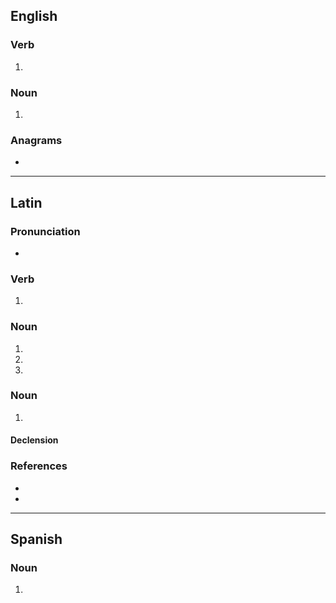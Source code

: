 ==English==

===Verb===
{{head|en|verb form}}

# {{en-third-person singular of|torque}}

===Noun===
{{head|en|noun form}}

# {{plural of|en|torque}}

===Anagrams===
* {{anagrams|en|a=eoqrstu|questor|quoters|roquets}}

----

==Latin==

===Pronunciation===
* {{la-IPA|torquēs}}

===Verb===
{{la-verb-form|torquēs}}

# {{inflection of|la|torqueō||2|s|pres|actv|indc}}

===Noun===
{{la-noun-form|torquēs}}

# {{inflection of|la|torquis||nom|p}}
# {{inflection of|la|torquis||acc|p}}
# {{inflection of|la|torquis||voc|p}}

===Noun===
{{la-noun|torquēs<3.acc-em-im.abl-e-i>|g=f}}

# {{alternative form of|la|torquis}}

====Declension====
{{la-ndecl|torquēs<3.acc-em-im.abl-e-i>}}

===References===
* {{R:Peck}}
* {{R:Smith's Antiquities}}

----

==Spanish==

===Noun===
{{head|es|noun form|g=m-p}}

# {{plural of|es|torque}}